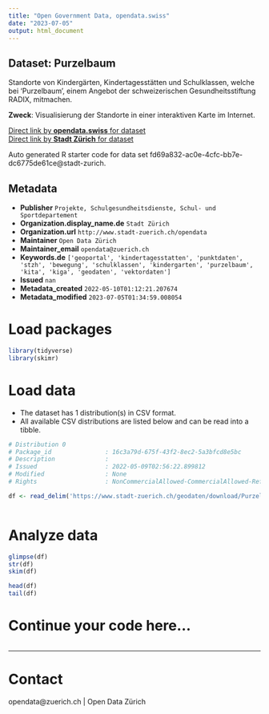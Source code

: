 ```yaml
---
title: "Open Government Data, opendata.swiss"
date: "2023-07-05"
output: html_document
---
```


## Dataset: Purzelbaum

Standorte von Kindergärten, Kindertagesstätten und Schulklassen, welche bei  'Purzelbaum', einem Angebot der schweizerischen Gesundheitsstiftung RADIX, mitmachen.

**Zweck**: Visualisierung der Standorte in einer interaktiven Karte im Internet.

[Direct link by **opendata.swiss** for dataset](https://opendata.swiss/de/dataset/purzelbaum)<br>
[Direct link by **Stadt Zürich** for dataset](https://data.stadt-zuerich.ch/dataset/geo_purzelbaum)

Auto generated R starter code for data set fd69a832-ac0e-4cfc-bb7e-dc6775de61ce@stadt-zurich.

## Metadata

- **Publisher** `Projekte, Schulgesundheitsdienste, Schul- und Sportdepartement`
- **Organization.display_name.de** `Stadt Zürich`
- **Organization.url** `http://www.stadt-zuerich.ch/opendata`
- **Maintainer** `Open Data Zürich`
- **Maintainer_email** `opendata@zuerich.ch`
- **Keywords.de** `['geoportal', 'kindertagesstatten', 'punktdaten', 'stzh', 'bewegung', 'schulklassen', 'kindergarten', 'purzelbaum', 'kita', 'kiga', 'geodaten', 'vektordaten']`
- **Issued** `nan`
- **Metadata_created** `2022-05-10T01:12:21.207674`
- **Metadata_modified** `2023-07-05T01:34:59.008054`


# Load packages

```r

library(tidyverse)
library(skimr)

```

# Load data

-   The dataset has 1 distribution(s) in CSV format.
-   All available CSV distributions are listed below and can be read into a tibble.

```r

# Distribution 0
# Package_id               : 16c3a79d-675f-43f2-8ec2-5a3bfcd8e5bc
# Description              : 
# Issued                   : 2022-05-09T02:56:22.899812
# Modified                 : None
# Rights                   : NonCommercialAllowed-CommercialAllowed-ReferenceNotRequired

df <- read_delim('https://www.stadt-zuerich.ch/geodaten/download/Purzelbaum?format=10008')



```

# Analyze data

```r

glimpse(df)
str(df)
skim(df)

head(df)
tail(df)

```

# Continue your code here...

```r

```

------------------------------------------------------------------------

# Contact

opendata@zuerich.ch | Open Data Zürich
